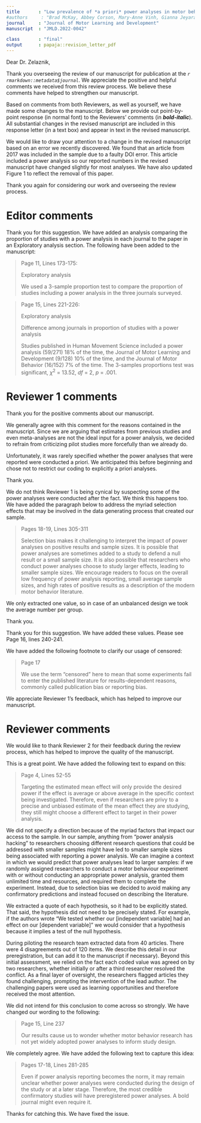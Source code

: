 ```yaml
---
title       : "Low prevalence of *a priori* power analyses in motor behavior research"
#authors     : "Brad McKay, Abbey Corson, Mary-Anne Vinh, Gianna Jeyarajan, Chitrini Tandon, Hugh Brooks, Julie Hubley, & Michael J. Carter"
journal     : "Journal of Motor Learning and Development"
manuscript  : "JMLD.2022-0042"

class       : "final"
output      : papaja::revision_letter_pdf
---
```


Dear Dr. Zelaznik,

Thank you overseeing the review of our manuscript for publication at the _`r rmarkdown::metadata$journal`_. We appreciate the positive and helpful comments we received from this review process. We believe these comments have helped to strengthen our manuscript.

Based on comments from both Reviewers, as well as yourself, we have made some changes to the manuscript. Below we provide out point-by-point response (in normal font) to the Reviewers' comments (in ***bold-italic***). All substantial changes in the revised manuscript are included in this response letter (in a text box) and appear in \textcolor{blue}{blue} text in the revised manuscript.

We would like to draw your attention to a change in the revised manuscript based on an error we recently discovered. We found that an article from 2017 was included in the sample due to a faulty DOI error. This article included a power analysis so our reported numbers in the revised manuscript have changed slightly for most analyses. We have also updated Figure 1 to reflect the removal of this paper.

Thank you again for considering our work and overseeing the review process.


# Editor comments

\RC{\emph{I have one suggestion of my own. As you examined three journals, but you do not present any ``effect of journal'' reporting. I think you should. Think about it. I won't demand this revision.}}

Thank you for this suggestion. We have added an analysis comparing the proportion of studies with a power analysis in each journal to the paper in an Exploratory analysis section. The following have been added to the manuscript:

> Page 11, Lines 173-175:
>
> Exploratory analysis
>
> We used a 3-sample proportion test to compare the proportion of studies including a power analysis in the three journals surveyed.

> Page 15, Lines 221-226:
>
> Exploratory analysis
>
> Difference among journals in proportion of studies with a power analysis
> 
> Studies published in Human Movement Science included a power analysis (59/271) 18% of the time, the Journal of Motor Learning and Development (9/128) 10% of the time, and the Journal of Motor Behavior (16/152) 7% of the time. The 3-samples proportions test was significant, $\chi^2$ = 13.52, *df* = 2, *p* = .001.

\Done

# Reviewer 1 comments

\RC{\emph{I have thoroughly read this manuscript and am familiar enough to make comment. For transparency, I should also note that I am familiar with the preprint version of this manuscript.}

\emph{Currently, the manuscript is strong and so my comments are relatively minor and focus on readability and clarity. For organizational purposes, I present my comments in order of appearance within the manuscript.}}

Thank you for the positive comments about our manuscript.

\RC{\emph{Page 3, line 44. The authors might consider adding a statement indicating that the purpose of a pilot study should not be to determine estimates of the true effect, and any estimates reported from the underpowered sample are unreliable.}}

We generally agree with this comment for the reasons contained in the manuscript. Since we are arguing that estimates from previous studies and even meta-analyses are not the ideal input for a power analysis, we decided to refrain from criticizing pilot studies more forcefully than we already do.

\RC{\emph{Page 4, line 65. Should "a power analysis" be "an a priori power analysis"?}}

Unfortunately, it was rarely specified whether the power analyses that were reported were conducted a priori. We anticipated this before beginning and chose not to restrict our coding to explicitly a priori analyses.

\RC{\emph{The authors do an excellent job throughout the manuscript with "hand holding" and explaining the implication of earlier research and issues with power.}}

Thank you.

\RC{\emph{Page 5, lines 91-93. This might be a point for the discussion, but one reason for a lack of difference here is that some people perform "a post-hoc a priori power analysis". That is, people might report a priori power analyses that fit their final sample size, rather than recruit a sufficient sample size to fulfill their true a priori power analysis. I know that is cynical. But, I hypothesize it happens sometimes, given resource constraints, incentives to publish, journal pressures, etc. Could this partly explain some of the results?}}

We do not think Reviewer 1 is being cynical by suspecting some of the power analyses were conducted after the fact. We think this happens too. We have added the paragraph below to address the myriad selection effects that may be involved in the data generating process that created our sample.

> Pages 18-19, Lines 305-311
>
> Selection bias makes it challenging to interpret the impact of power analyses on positive results and sample sizes. It is possible that power analyses are sometimes added to a
study to defend a null result or a small sample size. It is also possible that researchers who conduct power analyses choose to study larger effects, leading to smaller sample sizes. We encourage readers to focus on the overall low frequency of power analysis reporting, small average sample sizes, and high rates of positive results as a description of the modern motor behavior literature.

\RC{\emph{Table 1. "Calculate average per group". Does this mean the number per group? I apologize if I missed it, but I am not sure what average means in this context.}}

We only extracted one value, so in case of an unbalanced design we took the average number per group.

\RC{\emph{Figure 2 is excellent.}}

Thank you.

\RC{\emph{Page 16, lines 225-227. I think also including the percentages of each type of analysis in the discussion would be useful: For example, 63\% of studies that reported a power analysis based their effect size assumption on a previous study (n, \%), a pilot study (n, \%), or on effect size benchmarks (n, \%).}}

Thank you for this suggestion. We have added these values. Please see Page 16, lines 240-241.

\RC{\emph{Page 16, line 251. Maybe more explicitly explain what censored means here? For example ``... such that many small effects or null results never made it into the pages of a journal or the scientific record due to publication biases...''.}}

We have added the following footnote to clarify our usage of censored:

> Page 17
>
> We use the term "censored" here to mean that some experiments fail to enter the published literature for results-dependent reasons, commonly called publication bias or reporting bias.

\RC{\emph{I hope that the authors find these comments to be useful.}}

We appreciate Reviewer 1’s feedback, which has helped to improve our manuscript.


# Reviewer comments

\RC{\emph{I would like to declare upfront that I am aware of the authors of this manuscript. I say this since it seems the journal operates a double-blind review procedure. I have seen this work presented and had already read the preprint of the manuscript prior to conducting the review.}

\emph{I commend the authors on an important and rigorously conducted study. This topic has been gathering more and more attention in the broad movement science field and this specific focus on three motor behavior journals expands on previous analyses and draws more attention to the issues. It is also promising that the Journal of Motor Learning \& Development considers it for publication since self-acknowledgement of these issues by the entities with the power to make changes (journals) will hopefully be impactful going forward. I appreciate that the authors have shared their materials and code on the OSF. Since I do note code with R, I have not checked the code but the fact that it is publicly shared already gives me confidence in the transparency and robustness of the work. In my review, I did not detect any specific errors or issues in the numerical results. I have made a few specific comments for the authors below for their consideration but overall, I have no major concerns or comments on the manuscript. One thing that could be addressed more in the discussion is how to tackle this issue. The authors stop at the enforcement of journal guidelines, but I am not sure that will be enough for the reasons I outline below. Perhaps the authors can expand further on that section to give more direction for others in the field.}}

We would like to thank Reviewer 2 for their feedback during the review process, which has helped to improve the quality of the manuscript.

\RC{\emph{Lines 47-49: It might also be worth noting that using an effect size estimate from a meta-analysis, even when accurate, results in a power analysis for the ``average'' effect in the literature, which may or may not be what the researcher really wants to be able to reliably detect.}}

This is a great point. We have added the following text to expand on this:

> Page 4, Lines 52-55
>
> Targeting the estimated mean effect will only provide the desired power if the effect is average or above average in the specific context being investigated. Therefore, even if researchers are privy to a precise and unbiased estimate of the mean effect they are studying, they still might choose a different effect to target in their power analysis. 


\RC{\emph{Line 91-93: I am curious what the thought behind this hypothesis was, especially considering that no specific direction of the effect was stated. The authors write that the field is typically underpowered, so why would the presence of a power analysis result in smaller sample sizes? Another aspect here is that this assumes that the power analyses are correctly performed, with a justifiable effect size of interest and not “gamed” or adjusted to reach a more feasible sample size. The recent article on power analyses in the journal Gait and Posture found that there was no clear change in sample sizes after the journal introduced a requirement for articles to report their power analyses, which the authors also suggested might be due to “power analysis hacking” to achieve more feasible sample sizes.}}

We did not specify a direction because of the myriad factors that impact our access to the sample. In our sample, anything from "power analysis hacking" to researchers choosing different research questions that could be addressed with smaller samples might have led to smaller sample sizes being associated with reporting a power analysis. We can imagine a context in which we would predict that power analyses lead to larger samples: if we randomly assigned researchers to conduct a motor behaviour experiment with or without conducting an appropriate power analysis, granted them unlimited time and resources, and required them to complete the experiment. Instead, due to selection bias we decided to avoid making any confirmatory predictions and instead focused on describing the literature.


\RC{\emph{Lines 121-122: Did a hypothesis have to be explicitly stated (i.e., at the end of the introduction) or did the presence of statistical hypothesis testing suffice?}}

We extracted a quote of each hypothesis, so it had to be explicitly stated. That said, the hypothesis did not need to be precisely stated. For example, if the authors wrote "We tested whether our [independent variable] had an effect on our [dependent variable]" we would consider that a hypothesis because it implies a test of the null hypothesis.


\RC{\emph{Line 130: Eight people is quite a large group for data extraction. Was agreement in screening and extraction assessed? In what ways was the consistency of this process ensured?}}

During piloting the research team extracted data from 40 articles. There were 4 disagreements out of 120 items. We describe this detail in our preregistration, but can add it to the manuscript if necessary). Beyond this initial assessment, we relied on the fact each coded value was agreed on by two researchers, whether initially or after a third researcher resolved the conflict. As a final layer of oversight, the researchers flagged articles they found challenging, prompting the intervention of the lead author. The challenging papers were used as learning opportunities and therefore received the most attention.


\RC{\emph{Line 223-224: I would disagree with this conclusion slightly. The results suggest that the reporting of power analyses is not yet widely adopted. It is not possible, with the current data, to determine whether or not researchers use power analyses in planning their studies. Indeed, many ethics review boards require this, so there may be some percentage of the articles that did not report a power analysis had actually previously performed one.}}

We did not intend for this conclusion to come across so strongly. We have changed our wording to the following:

> Page 15, Line 237
>
> Our results cause us to wonder whether motor behavior research has not yet widely adopted power analyses to inform study design.


\RC{\emph{Lines 252-257: This finding is similar to the Gait and Posture paper – the guidelines explicitly require sample size justification, but the majority of articles don’t report one. Stricter enforcement and perhaps reviewer guidelines would perhaps be beneficial. The broader problem here though is that this will also encourage post-hoc power analyses if authors have not actually performed an a priori power analyses. So while such enforcement might increase the percentage of papers with a power analyses, at least a portion of these will have been conducted after the study was conducted. A stricter requirement might be for journals to require evidence of an a priori calculation via ethics application, trial registration or preregistration.}}

We completely agree. We have added the following text to capture this idea:

> Pages 17-18, Lines 281-285
>
> Even if power analysis reporting becomes the norm, it may remain unclear whether power analyses were conducted during the design of the study or at a later stage. Therefore, the most credible confirmatory studies will have preregistered power analyses. A bold journal might even require it.


\RC{\emph{Line 288: check reference format.}}

Thanks for catching this. We have fixed the issue.



<!-- # References -->

<!-- ::: {#refs custom-style="Bibliography"} -->
<!-- ::: -->
